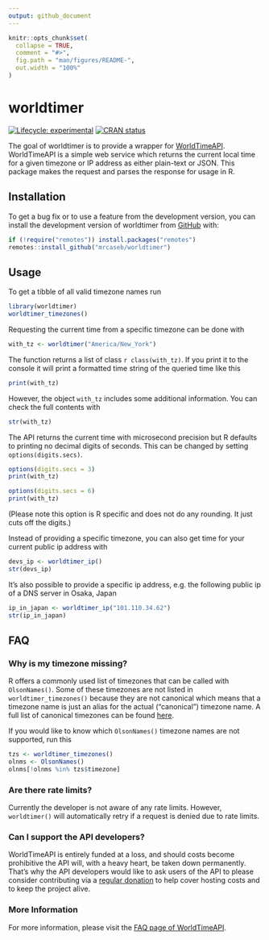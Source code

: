 ```yaml
---
output: github_document
---
```


<!-- README.md is generated from README.Rmd. Please edit that file -->

```r
knitr::opts_chunk$set(
  collapse = TRUE,
  comment = "#>",
  fig.path = "man/figures/README-",
  out.width = "100%"
)
```

# worldtimer

<!-- badges: start -->
[![Lifecycle: experimental](https://img.shields.io/badge/lifecycle-experimental-orange.svg)](https://lifecycle.r-lib.org/articles/stages.html#experimental)
[![CRAN status](https://www.r-pkg.org/badges/version/worldtimer)](https://CRAN.R-project.org/package=worldtimer)
<!-- badges: end -->

The goal of worldtimer is to provide a wrapper for [WorldTimeAPI](http://worldtimeapi.org). WorldTimeAPI is a simple web service which returns the current local time for a given timezone or IP address as either plain-text or JSON. This package makes the request and parses the response for usage in R.

## Installation

To get a bug fix or to use a feature from the development version, you can install the development version of worldtimer from [GitHub](https://github.com/mrcaseb/worldtimer) with:

```r
if (!require("remotes")) install.packages("remotes")
remotes::install_github("mrcaseb/worldtimer")
```

## Usage

To get a tibble of all valid timezone names run

```r
library(worldtimer)
worldtimer_timezones()
```

Requesting the current time from a specific timezone can be done with

```r
with_tz <- worldtimer("America/New_York")
```

The function returns a list of class ``r class(with_tz)``. If you print it to the console it will print a formatted time string of the queried time like this

```r
print(with_tz)
```

However, the object `with_tz` includes some additional information. You can check the full contents with

```r
str(with_tz)
```

The API returns the current time with microsecond precision but R defaults to printing no decimal digits of seconds. This can be changed by setting `options(digits.secs)`. 

```r
options(digits.secs = 3)
print(with_tz)

options(digits.secs = 6)
print(with_tz)
```

(Please note this option is R specific and does not do any rounding. It just cuts off the digits.)

Instead of providing a specific timezone, you can also get time for your current public ip address with

```r
devs_ip <- worldtimer_ip()
str(devs_ip)
```

It's also possible to provide a specific ip address, e.g. the following public ip of a DNS server in Osaka, Japan

```r
ip_in_japan <- worldtimer_ip("101.110.34.62")
str(ip_in_japan)
```

## FAQ

### Why is my timezone missing?

R offers a commonly used list of timezones that can be called with `OlsonNames()`. Some of these timezones are not listed in `worldtimer_timezones()` because they are not canonical which means that a timezone name is just an alias for the actual ("canonical") timezone name. A full list of canonical timezones can be found [here](https://en.wikipedia.org/wiki/List_of_tz_database_time_zones#List). 

If you would like to know which `OlsonNames()` timezone names are not supported, run this

```r
tzs <- worldtimer_timezones()
olnms <- OlsonNames()
olnms[!olnms %in% tzs$timezone]
```

### Are there rate limits?

Currently the developer is not aware of any rate limits. However, `worldtimer()` will automatically retry if a request is denied due to rate limits.

### Can I support the API developers?

WorldTimeAPI is entirely funded at a loss, and should costs become prohibitive the API will, with a heavy heart, be taken down permanently. That's why the API developers would like to ask users of the API to please consider contributing via a [regular donation](https://liberapay.com/WorldTimeAPI) to help cover hosting costs and to keep the project alive.

### More Information

For more information, please visit the [FAQ page of WorldTimeAPI](http://worldtimeapi.org/pages/faqs).
